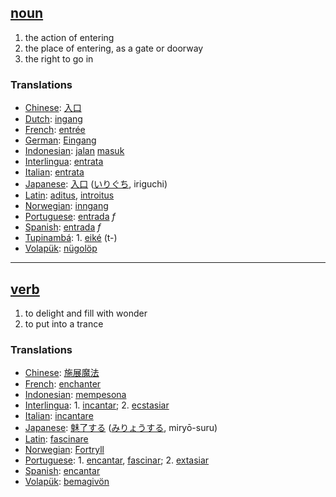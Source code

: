 == [[noun]] == 
# the action of entering
# the place of entering, as a gate or doorway
# the right to go in

=== Translations ===
*[[Chinese]]: [[入口]]
*[[Dutch]]: [[ingang]]
*[[French]]: [[entrée]]
*[[German]]: [[Eingang]]
*[[Indonesian]]: [[jalan]] [[masuk]]
*[[Interlingua]]: [[entrata]]
*[[Italian]]: [[entrata]]
*[[Japanese]]: [[入口]] ([[いりぐち]], iriguchi)
*[[Latin]]: [[aditus]], [[introitus]]
*[[Norwegian]]: [[inngang]]
*[[Portuguese]]: [[entrada]] ''f''
*[[Spanish]]: [[entrada]] ''f''
*[[Tupinambá]]: 1. [[eiké]] (t-)
*[[Volapük]]: [[nügolöp]]

----

== [[verb]] == 
# to delight and fill with wonder
# to put into a trance 

=== Translations ===
*[[Chinese]]: [[施展魔法]]
*[[French]]: [[enchanter]]
*[[Indonesian]]: [[pesona|mempesona]]
*[[Interlingua]]: 1. [[incantar]]; 2. [[ecstasiar]]
*[[Italian]]: [[incantare]]
*[[Japanese]]: [[魅了|魅了する]] ([[みりょう|みりょうする]], miryō-suru)
*[[Latin]]: [[fascinare]]
*[[Norwegian]]: [[Fortryll]]
*[[Portuguese]]: 1. [[encantar]], [[fascinar]]; 2. [[extasiar]]
*[[Spanish]]: [[encantar]]
*[[Volapük]]: [[bemagivön]]